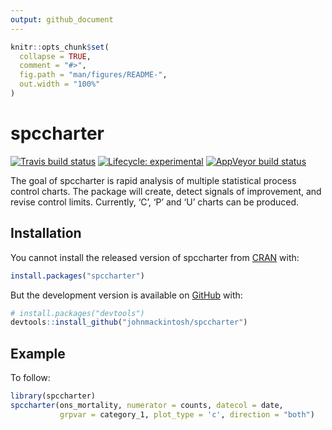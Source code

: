 ```yaml
---
output: github_document
---
```


<!-- README.md is generated from README.Rmd. Please edit that file -->

```r
knitr::opts_chunk$set(
  collapse = TRUE,
  comment = "#>",
  fig.path = "man/figures/README-",
  out.width = "100%"
)
```

# spccharter

<!-- badges: start -->
[![Travis build status](https://travis-ci.com/johnmackintosh/spccharter.svg?branch=master)](https://travis-ci.com/johnmackintosh/spccharter)
[![Lifecycle: experimental](https://img.shields.io/badge/lifecycle-experimental-orange.svg)](https://www.tidyverse.org/lifecycle/#experimental)
[![AppVeyor build status](https://ci.appveyor.com/api/projects/status/github/johnmackintosh/spccharter?branch=master&svg=true)](https://ci.appveyor.com/project/johnmackintosh/spccharter)
<!-- badges: end -->

The goal of spccharter is rapid analysis of multiple statistical process control charts.
The package will create, detect signals of improvement, and revise control limits.
Currently, 'C', 'P' and 'U' charts can be produced. 

## Installation

You cannot install the released version of spccharter from [CRAN](https://CRAN.R-project.org) with:

``` r
install.packages("spccharter")
```

But the development version is available on [GitHub](https://github.com/) with:

``` r
# install.packages("devtools")
devtools::install_github("johnmackintosh/spccharter")
```
## Example

To follow:

```r
library(spccharter)
spccharter(ons_mortality, numerator = counts, datecol = date, 
           grpvar = category_1, plot_type = 'c', direction = "both")
```



